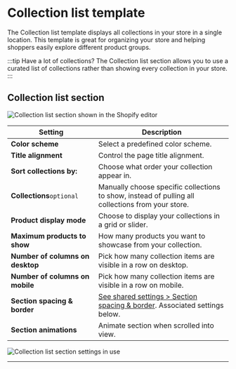 # Collection list template

The Collection list template displays all collections in your store in a single location. This template is great for organizing your store and helping shoppers easily explore different product groups.

:::tip Have a lot of collections?
The Collection list section allows you to use a curated list of collections rather than showing every collection in your store.
:::

## Collection list section

![Collection list section shown in the Shopify editor](./img/collection-list-preview.png)

| Setting               | Description                                                                 |
|------------------------|-----------------------------------------------------------------------------|
| **Color scheme**         | Select a predefined color scheme. |
| **Title alignment**         | Control the page title alignment.                        |
| **Sort collections by:**         | Choose what order your collection appear in. |
| **Collections**`optional`         | Manually choose specific collections to show, instead of pulling all collections from your store. |
| **Product display mode**         | Choose to display your collections in a grid or slider. |
| **Maximum products to show**         | How many products you want to showcase from your collection. |
| **Number of columns on desktop**         | Pick how many collection items are visible in a row on desktop. |
| **Number of columns on mobile**         | Pick how many collection items are visible in a row on mobile. |
| **Section spacing & border**     | [See shared settings > Section spacing & border](#spacing-and-border). Associated settings below.                    |
| **Section animations**     | Animate section when scrolled into view.                    |

![Collection list section settings in use](./img/collection-list-1-settings.gif)


---


<SharedSettings />


<SpacingAndBorder />